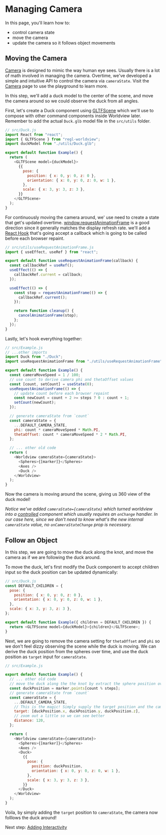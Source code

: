 
# Managing Camera

In this page, you'll learn how to:

- control camera state
- move the camera
- update the camera so it follows object movements

## Moving the Camera

[Camera](https://webglfundamentals.org/webgl/lessons/webgl-3d-camera.html) is designed to mimic the way human eye sees. Usually there is a lot of math involved in managing the camera. Overtime, we've developed a simple and intuitive API to control the camera via `cameraState`. Visit the [Camera](#/docs/api/camera) page to use the playground to learn more.

In this step, we'll add a duck model to the center of the scene, and move the camera around so we could observe the duck from all angles.

First, let's create a Duck component using [GLTFScene](#/docs/commands/gltfscene) which we'll use to compose with other command components inside Worldview later. Remember to add the actual `Duck.glb` model file in the `src/utils` folder.

```js
// src/Duck.js
import React from "react";
import { GLTFScene } from "regl-worldview";
import duckModel from "./utils/Duck.glb";

export default function Example() {
  return (
    <GLTFScene model={duckModel}>
      {{
        pose: {
          position: { x: 0, y: 0, z: 0 },
          orientation: { x: 0, y: 0, z: 0, w: 1 },
        },
        scale: { x: 3, y: 3, z: 3 },
      }}
    </GLTFScene>
  );
}
```

For continuously moving the camera around, we' use need to create a state that get's updated overtime. [window.requestAnimationFrame](https://developer.mozilla.org/en-US/docs/Web/API/window/requestAnimationFrame) is a good direction since it generally matches the display refresh rate. we'll add a [React Hook](https://reactjs.org/docs/hooks-intro.html) that's going accept a callback which is going to be called before each browser repaint.

```js
// src/utils/useRequestAnimationFrame.js
import { useEffect, useRef } from "react";

export default function useRequestAnimationFrame(callback) {
  const callbackRef = useRef();
  useEffect(() => {
    callbackRef.current = callback;
  });

  useEffect(() => {
    const stop = requestAnimationFrame(() => {
      callbackRef.current();
    });

    return function cleanup() {
      cancelAnimationFrame(stop);
    };
  });
}
```

Lastly, let's hook everything together:

```js
// src/Example.js
// ...other imports
import Duck from "./Duck";
import useRequestAnimationFrame from "./utils/useRequestAnimationFrame";

export default function Example() {
  const cameraMoveSpeed = 1 / 100;
  // use count to derive camera phi and thetaOffset values
  const [count, setCount] = useState(0);
  useRequestAnimationFrame(() => {
    // update count before each browser repaint
    const newCount = count + 2 >= steps ? 0 : count + 1;
    setCount(newCount);
  });

  // generate cameraState from `count`
  const cameraState = {
    ...DEFAULT_CAMERA_STATE,
    phi: count * cameraMoveSpeed * Math.PI,
    thetaOffset: count * cameraMoveSpeed * 2 * Math.PI,
  };

  // ... other old code
  return (
    <Worldview cameraState={cameraState}>
      <Spheres>{[marker]}</Spheres>
      <Axes />
      <Duck />
    </Worldview>
  );
}
```

Now the camera is moving around the scene, giving us 360 view of the duck model!

_Notice we've added `cameraState={cameraState}` which turned worldview into a [controlled](https://reactjs.org/docs/forms.html) component which usually requires an `onChange` handler. In our case here, since we don't need to know what's the new internal
`cameraState` value, no `onCameraStateChange` prop is necessary._

<CodeSandboxEmbed src="https://codesandbox.io/s/qx5zrko8nj" />

## Follow an Object

In this step, we are going to move the duck along the knot, and move the camera as if we are following the duck around.

To move the duck, let's first modify the Duck component to accept children input so the duck position can be updated dynamically:

```js
// src/Duck.js
const DEFAULT_CHILDREN = {
  pose: {
    position: { x: 0, y: 0, z: 0 },
    orientation: { x: 0, y: 0, z: 0, w: 1 },
  },
  scale: { x: 3, y: 3, z: 3 },
};

export default function Example({ children = DEFAULT_CHILDREN }) {
  return <GLTFScene model={duckModel}>{children}</GLTFScene>;
}
```

Next, we are going to remove the camera setting for `thetaOffset` and `phi` so we don't feel dizzy observing the scene while the duck is moving. We can derive the duck position from the spheres over time, and use the duck position as `target` input for `cameraState`.

```js
// src/Example.js

export default function Example() {
  // ... other old code
  // move the duck along the the knot by extract the sphere position over times
  const duckPosition = marker.points[count % steps];
  // generate cameraState from `count`
  const cameraState = {
    ...DEFAULT_CAMERA_STATE,
    // This is the magic! Simply supply the target position and the camera will follow
    target: [duckPosition.x, duckPosition.y, duckPosition.z],
    // zoom out a little so we can see better
    distance: 120,
  };

  return (
    <Worldview cameraState={cameraState}>
      <Spheres>{[marker]}</Spheres>
      <Axes />
      <Duck>
        {{
          pose: {
            position: duckPosition,
            orientation: { x: 0, y: 0, z: 0, w: 1 },
          },
          scale: { x: 3, y: 3, z: 3 },
        }}
      </Duck>
    </Worldview>
  );
}
```

Voila, by simply adding the `target` position to `cameraState`, the camera now folllows the duck around!

<CodeSandboxEmbed src="https://codesandbox.io/s/71k2xzj8ox" />

Next step: [Adding Interactivity](#/docs/tutorial/adding-interactivity)
